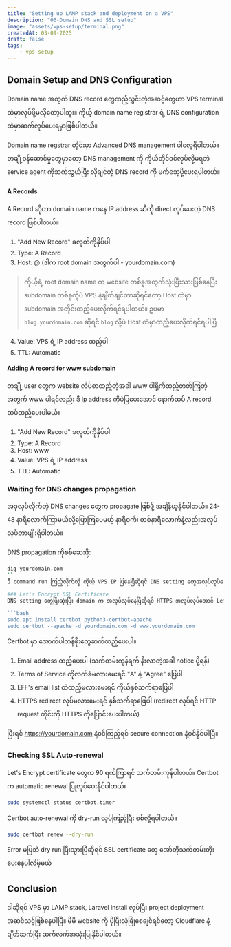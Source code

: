 ```yaml
---
title: "Setting up LAMP stack and deployment on a VPS"
description: "06-Domain DNS and SSL setup"
image: "assets/vps-setup/terminal.png"
createdAt: 03-09-2025
draft: false
tags:
    - vps-setup
---
```


## Domain Setup and DNS Configuration
Domain name အတွက် DNS record တွေထည့်သွင်းတဲ့အဆင့်တွေဟာ VPS terminal ထဲမှာလုပ်ဖို့မလိုတော့ပါဘူး။ ကိုယ့် domain name registrar ရဲ့ DNS configuration ထဲမှာဆက်လုပ်ပေးရမှာဖြစ်ပါတယ်။

Domain name regstrar တိုင်းမှာ Advanced DNS management ပါလေ့ရှိပါတယ်။ တချို့ဝန်ဆောင်မှုတွေမှာတော့ DNS management ကို ကိုယ်တိုင်ဝင်လုပ်လို့မရဘဲ service agent ကိုဆက်သွယ်ပြီး လိုချင်တဲ့ DNS record ကို မက်ဆေ့ပို့ပေးရပါတယ်။

#### A Records
A Record ဆိုတာ domain name ကနေ IP address ဆီကို direct လုပ်ပေးတဲ့ DNS record ဖြစ်ပါတယ်။

1. "Add New Record" ခလုတ်ကိုနှိပ်ပါ
2. Type: A Record
3. Host: @ (ဒါက root domain အတွက်ပါ - yourdomain.com)

> ကိုယ့်ရဲ့ root domain name က website တစ်ခုအတွက်သုံးပြီးသားဖြစ်နေပြီး subdomain တစ်ခုကိုပဲ VPS နဲ့ချိတ်ချင်တာဆိုရင်တော့ Host ထဲမှာ subdomain အတိုင်းထည့်ပေးလိုက်ရင်ရပါတယ်။ ဥပမာ `blog.yourdomain.com` ဆိုရင် `blog` လို့ပဲ Host ထဲမှာထည့်ပေးလိုက်ရင်ရပါပြီ

4. Value: VPS ရဲ့ IP address ထည့်ပါ
5. TTL: Automatic



#### Adding A record for www subdomain
တချို့ user တွေက website လိပ်စာထည့်တဲ့အခါ www ပါရိုက်ထည့်တတ်ကြတဲ့အတွက် www ပါရင်လည်း ဒီ ip address ကိုပဲပြပေးအောင် နောက်ထပ် A record ထပ်ထည့်ပေးပါမယ်။

1. "Add New Record" ခလုတ်ကိုနှိပ်ပါ
2. Type: A Record
3. Host: www
4. Value: VPS ရဲ့ IP address 
5. TTL: Automatic

### Waiting for DNS changes propagation
အခုလုပ်လိုက်တဲ့ DNS changes တွေက propagate ဖြစ်ဖို့ အချိန်ယူနိုင်ပါတယ်။ 24-48 နာရီလောက်ကြာမယ်လို့ပြောကြပေမယ့် နာရီဝက်၊ တစ်နာရီလောက်နဲ့လည်းအလုပ်လုပ်တာမျိုးရှိပါတယ်။

DNS propagation ကိုစစ်ဆေးဖို့:
```bash
dig yourdomain.com
``
ဒီ command run ကြည့်လိုက်လို့ ကိုယ့် VPS IP ပြနေပြီဆိုရင် DNS setting တွေအလုပ်လုပ်နေပါပြီ။

### Let's Encrypt SSL Certificate
DNS setting တွေပြီးဆုံးပြီး domain က အလုပ်လုပ်နေပြီဆိုရင် HTTPS အလုပ်လုပ်အောင် Let's Encrypt SSL Certificate သွင်းပေးပါမယ်။

```bash
sudo apt install certbot python3-certbot-apache
sudo certbot --apache -d yourdomain.com -d www.yourdomain.com
```

Certbot မှာ အောက်ပါတန်ဖိုးတွေဆက်ထည့်ပေးပါ။

1. Email address ထည့်ပေးပါ (သက်တမ်းကုန်ရက် နီးလာတဲ့အခါ notice ပို့ရန်)
2. Terms of Service ကိုလက်ခံမလားမေးရင် "A" နဲ့ "Agree" ဖြေပါ
3. EFF's email list ထဲထည့်မလားမေးရင် ကိုယ်နှစ်သက်ရာဖြေပါ
4. HTTPS redirect လုပ်မလားမေးရင် နှစ်သက်ရာဖြေပါ (redirect လုပ်ရင် HTTP request တိုင်းကို HTTPS ကိုပြောင်းပေးပါတယ်)

ပြီးရင် https://yourdomain.com နဲ့ဝင်ကြည့်ရင် secure connection နဲ့ဝင်နိုင်ပါပြီ။

### Checking SSL Auto-renewal
Let's Encrypt certificate တွေက 90 ရက်ကြာရင် သက်တမ်းကုန်ပါတယ်။ Certbot က automatic renewal ပြုလုပ်ပေးနိုင်ပါတယ်။

```bash
sudo systemctl status certbot.timer
```

Certbot auto-renewal ကို dry-run လုပ်ကြည့်ပြီး စစ်လို့ရပါတယ်။

```bash
sudo certbot renew --dry-run
```

Error မပြဘဲ dry run ပြီးသွားပြီဆိုရင် SSL certificate တွေ အော်တိုသက်တမ်းတိုးပေးနေပါလိမ့်မယ်

## Conclusion
ဒါဆိုရင် VPS မှာ LAMP stack, Laravel install လုပ်ပြီး project deployment အဆင်သင့်ဖြစ်နေပါပြီ။ မိမိ website ကို ပိုပြီးလုံခြုံစေချင်ရင်တော့ Cloudflare နဲ့ချိတ်ဆက်ပြီး ဆက်လက်အသုံးပြုနိုင်ပါတယ်။